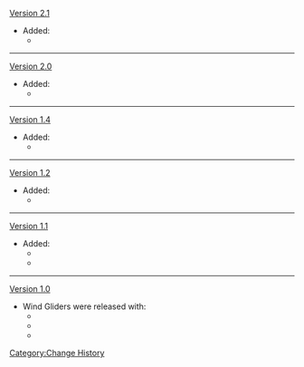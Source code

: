 [[Version 2.1]]
*Added:
**{{Item|Wings of Shimmering Galaxy|20}}
----
[[Version 2.0]]
*Added:
**{{Item|Wings of the Stormstrider|20}}
----
[[Version 1.4]]
*Added:
**{{Item|Wings of Feasting|20}}
----
[[Version 1.2]]
*Added:
**{{Item|Wings of Concealing Snow|20}}
----
[[Version 1.1]]
*Added:
**{{Item|Wings of Azure Wind|20}}
**{{Item|Wings of Golden Flight|20}}
----
[[Version 1.0]]
*Wind Gliders were released with:
**{{Item|Wings of First Flight|20}}
**{{Item|Wings of Companionship|20}}
**{{Item|Wings of Descension|20}}

<noinclude>[[Category:Change History]]</noinclude>